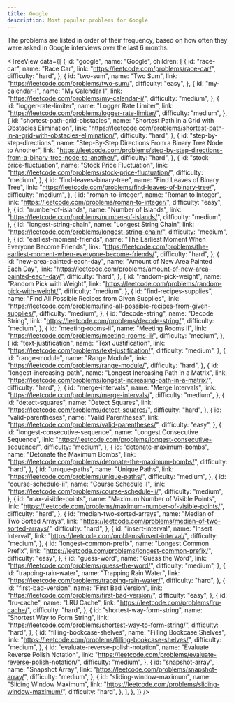 ```yaml
---
title: Google
description: Most popular problems for Google
---
```


<Note type="note" title="Note">
The problems are listed in order of their frequency, based on how often they were asked in Google interviews over the last 6 months.
</Note>

<TreeView
  data={[
    {
      id: "google",
      name: "Google",
      children: [
        {
          id: "race-car",
          name: "Race Car",
          link: "https://leetcode.com/problems/race-car/",
          difficulty: "hard",
        },
        {
          id: "two-sum",
          name: "Two Sum",
          link: "https://leetcode.com/problems/two-sum/",
          difficulty: "easy",
        },
        {
          id: "my-calendar-i",
          name: "My Calendar I",
          link: "https://leetcode.com/problems/my-calendar-i/",
          difficulty: "medium",
        },
        {
          id: "logger-rate-limiter",
          name: "Logger Rate Limiter",
          link: "https://leetcode.com/problems/logger-rate-limiter/",
          difficulty: "medium",
        },
        {
          id: "shortest-path-grid-obstacles",
          name: "Shortest Path in a Grid with Obstacles Elimination",
          link: "https://leetcode.com/problems/shortest-path-in-a-grid-with-obstacles-elimination/",
          difficulty: "hard",
        },
        {
          id: "step-by-step-directions",
          name: "Step-By-Step Directions From a Binary Tree Node to Another",
          link: "https://leetcode.com/problems/step-by-step-directions-from-a-binary-tree-node-to-another/",
          difficulty: "hard",
        },
        {
          id: "stock-price-fluctuation",
          name: "Stock Price Fluctuation",
          link: "https://leetcode.com/problems/stock-price-fluctuation/",
          difficulty: "medium",
        },
        {
          id: "find-leaves-binary-tree",
          name: "Find Leaves of Binary Tree",
          link: "https://leetcode.com/problems/find-leaves-of-binary-tree/",
          difficulty: "medium",
        },
        {
          id: "roman-to-integer",
          name: "Roman to Integer",
          link: "https://leetcode.com/problems/roman-to-integer/",
          difficulty: "easy",
        },
        {
          id: "number-of-islands",
          name: "Number of Islands",
          link: "https://leetcode.com/problems/number-of-islands/",
          difficulty: "medium",
        },
        {
          id: "longest-string-chain",
          name: "Longest String Chain",
          link: "https://leetcode.com/problems/longest-string-chain/",
          difficulty: "medium",
        },
        {
          id: "earliest-moment-friends",
          name: "The Earliest Moment When Everyone Become Friends",
          link: "https://leetcode.com/problems/the-earliest-moment-when-everyone-become-friends/",
          difficulty: "hard",
        },
        {
          id: "new-area-painted-each-day",
          name: "Amount of New Area Painted Each Day",
          link: "https://leetcode.com/problems/amount-of-new-area-painted-each-day/",
          difficulty: "hard",
        },
        {
          id: "random-pick-weight",
          name: "Random Pick with Weight",
          link: "https://leetcode.com/problems/random-pick-with-weight/",
          difficulty: "medium",
        },
        {
          id: "find-recipes-supplies",
          name: "Find All Possible Recipes from Given Supplies",
          link: "https://leetcode.com/problems/find-all-possible-recipes-from-given-supplies/",
          difficulty: "medium",
        },
        {
          id: "decode-string",
          name: "Decode String",
          link: "https://leetcode.com/problems/decode-string/",
          difficulty: "medium",
        },
        {
          id: "meeting-rooms-ii",
          name: "Meeting Rooms II",
          link: "https://leetcode.com/problems/meeting-rooms-ii/",
          difficulty: "medium",
        },
        {
          id: "text-justification",
          name: "Text Justification",
          link: "https://leetcode.com/problems/text-justification/",
          difficulty: "medium",
        },
        {
          id: "range-module",
          name: "Range Module",
          link: "https://leetcode.com/problems/range-module/",
          difficulty: "hard",
        },
        {
          id: "longest-increasing-path",
          name: "Longest Increasing Path in a Matrix",
          link: "https://leetcode.com/problems/longest-increasing-path-in-a-matrix/",
          difficulty: "hard",
        },
        {
          id: "merge-intervals",
          name: "Merge Intervals",
          link: "https://leetcode.com/problems/merge-intervals/",
          difficulty: "medium",
        },
        {
          id: "detect-squares",
          name: "Detect Squares",
          link: "https://leetcode.com/problems/detect-squares/",
          difficulty: "hard",
        },
        {
          id: "valid-parentheses",
          name: "Valid Parentheses",
          link: "https://leetcode.com/problems/valid-parentheses/",
          difficulty: "easy",
        },
        {
          id: "longest-consecutive-sequence",
          name: "Longest Consecutive Sequence",
          link: "https://leetcode.com/problems/longest-consecutive-sequence/",
          difficulty: "medium",
        },
        {
          id: "detonate-maximum-bombs",
          name: "Detonate the Maximum Bombs",
          link: "https://leetcode.com/problems/detonate-the-maximum-bombs/",
          difficulty: "hard",
        },
        {
          id: "unique-paths",
          name: "Unique Paths",
          link: "https://leetcode.com/problems/unique-paths/",
          difficulty: "medium",
        },
        {
          id: "course-schedule-ii",
          name: "Course Schedule II",
          link: "https://leetcode.com/problems/course-schedule-ii/",
          difficulty: "medium",
        },
        {
          id: "max-visible-points",
          name: "Maximum Number of Visible Points",
          link: "https://leetcode.com/problems/maximum-number-of-visible-points/",
          difficulty: "hard",
        },
        {
          id: "median-two-sorted-arrays",
          name: "Median of Two Sorted Arrays",
          link: "https://leetcode.com/problems/median-of-two-sorted-arrays/",
          difficulty: "hard",
        },
        {
          id: "insert-interval",
          name: "Insert Interval",
          link: "https://leetcode.com/problems/insert-interval/",
          difficulty: "medium",
        },
        {
          id: "longest-common-prefix",
          name: "Longest Common Prefix",
          link: "https://leetcode.com/problems/longest-common-prefix/",
          difficulty: "easy",
        },
        {
          id: "guess-word",
          name: "Guess the Word",
          link: "https://leetcode.com/problems/guess-the-word/",
          difficulty: "medium",
        },
        {
          id: "trapping-rain-water",
          name: "Trapping Rain Water",
          link: "https://leetcode.com/problems/trapping-rain-water/",
          difficulty: "hard",
        },
        {
          id: "first-bad-version",
          name: "First Bad Version",
          link: "https://leetcode.com/problems/first-bad-version/",
          difficulty: "easy",
        },
        {
          id: "lru-cache",
          name: "LRU Cache",
          link: "https://leetcode.com/problems/lru-cache/",
          difficulty: "hard",
        },
        {
          id: "shortest-way-form-string",
          name: "Shortest Way to Form String",
          link: "https://leetcode.com/problems/shortest-way-to-form-string/",
          difficulty: "hard",
        },
        {
          id: "filling-bookcase-shelves",
          name: "Filling Bookcase Shelves",
          link: "https://leetcode.com/problems/filling-bookcase-shelves/",
          difficulty: "medium",
        },
        {
          id: "evaluate-reverse-polish-notation",
          name: "Evaluate Reverse Polish Notation",
          link: "https://leetcode.com/problems/evaluate-reverse-polish-notation/",
          difficulty: "medium",
        },
        {
          id: "snapshot-array",
          name: "Snapshot Array",
          link: "https://leetcode.com/problems/snapshot-array/",
          difficulty: "medium",
        },
        {
          id: "sliding-window-maximum",
          name: "Sliding Window Maximum",
          link: "https://leetcode.com/problems/sliding-window-maximum/",
          difficulty: "hard",
        },
      ],
    },
  ]}
/>
